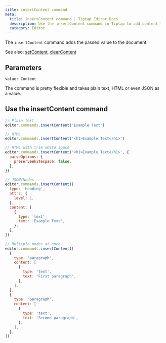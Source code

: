 ```yaml
---
title: insertContent command
meta:
  title: insertContent command | Tiptap Editor Docs
  description: Use the insertContent command in Tiptap to add content to the document using plain text, HTML, or JSON. Learn more in our docs!
  category: Editor
---
```


The `insertContent` command adds the passed value to the document.

See also: [setContent](/editor/api/commands/content/set-content), [clearContent](/editor/api/commands/content/clear-content)

## Parameters

`value: Content`

The command is pretty flexible and takes plain text, HTML or even JSON as a value.

## Use the insertContent command

```js
// Plain text
editor.commands.insertContent('Example Text')

// HTML
editor.commands.insertContent('<h1>Example Text</h1>')

// HTML with trim white space
editor.commands.insertContent('<h1>Example Text</h1>', {
  parseOptions: {
    preserveWhitespace: false,
  },
})

// JSON/Nodes
editor.commands.insertContent({
  type: 'heading',
  attrs: {
    level: 1,
  },
  content: [
    {
      type: 'text',
      text: 'Example Text',
    },
  ],
})

// Multiple nodes at once
editor.commands.insertContent([
  {
    type: 'paragraph',
    content: [
      {
        type: 'text',
        text: 'First paragraph',
      },
    ],
  },
  {
    type: 'paragraph',
    content: [
      {
        type: 'text',
        text: 'Second paragraph',
      },
    ],
  },
])
```
